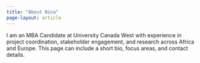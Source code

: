 ```yaml
---
title: "About Nina"
page-layout: article
---
```



I am an MBA Candidate at University Canada West with experience in project coordination, stakeholder engagement, and research across Africa and Europe. This page can include a short bio, focus areas, and contact details.